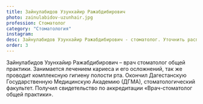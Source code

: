 ```yaml
---
title: Зайнулабидов Узунхайир Ражабдибирович
photo: zainulabidov-uzunhair.jpg
profession: Стоматолог
category: "Стоматология"
instagram:
desc: Зайнулабидов Узунхайир Ражабдибирович - стоматолог. Уточнить расписание и стоимость приема можно по телефону +7‒965‒488‒77‒00.
order: 3
---
```


<SectionHeader title="Информация о враче" subtitle="Профиль" icon />
Зайнулабидов Узунхайир Ражабдибирович – врач стоматолог общей практики.
Занимается лечением кариеса и его осложнений,
так же проводит комплексную гигиену полости рта.

<SectionHeader title="Образование" />
<TimeLines date="2014">Окончил Дагестанскую Государственную Медицинскую Академию (ДГМА), стоматологический факультет.</TimeLines>
<TimeLines date="2015">Получил свидетельство по аккредитации «Врач-стоматолог общей практики».</TimeLines>

<SectionHeader title="Услуги" />
<PriceList data={props.data.allPrice20Csv.edges} />



